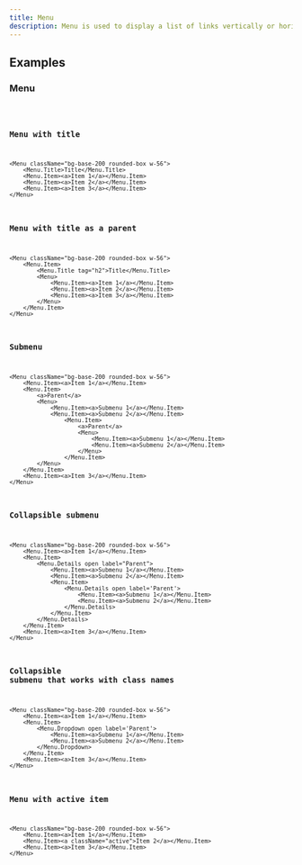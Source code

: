 ```yaml
---
title: Menu
description: Menu is used to display a list of links vertically or horizontally.
---
```


## Examples

### Menu
<code src="./demo/basic.tsx" />

### Menu with title
```tsx live
<Menu className="bg-base-200 rounded-box w-56">
    <Menu.Title>Title</Menu.Title>
    <Menu.Item><a>Item 1</a></Menu.Item>
    <Menu.Item><a>Item 2</a></Menu.Item>
    <Menu.Item><a>Item 3</a></Menu.Item>
</Menu>
```

### Menu with title as a parent
```tsx live
<Menu className="bg-base-200 rounded-box w-56">
    <Menu.Item>
        <Menu.Title tag="h2">Title</Menu.Title>
        <Menu>
            <Menu.Item><a>Item 1</a></Menu.Item>
            <Menu.Item><a>Item 2</a></Menu.Item>
            <Menu.Item><a>Item 3</a></Menu.Item>
        </Menu>
    </Menu.Item>
</Menu>
```

### Submenu
```tsx live
<Menu className="bg-base-200 rounded-box w-56">
    <Menu.Item><a>Item 1</a></Menu.Item>
    <Menu.Item>
        <a>Parent</a>
        <Menu>
            <Menu.Item><a>Submenu 1</a></Menu.Item>
            <Menu.Item><a>Submenu 2</a></Menu.Item>
                <Menu.Item>
                    <a>Parent</a>
                    <Menu>
                        <Menu.Item><a>Submenu 1</a></Menu.Item>
                        <Menu.Item><a>Submenu 2</a></Menu.Item>
                    </Menu>
                </Menu.Item>
        </Menu>
    </Menu.Item>
    <Menu.Item><a>Item 3</a></Menu.Item>
</Menu>
```
### Collapsible submenu
```tsx live
<Menu className="bg-base-200 rounded-box w-56">
    <Menu.Item><a>Item 1</a></Menu.Item>
    <Menu.Item>
        <Menu.Details open label="Parent">
            <Menu.Item><a>Submenu 1</a></Menu.Item>
            <Menu.Item><a>Submenu 2</a></Menu.Item>
            <Menu.Item>
                <Menu.Details open label='Parent'>
                    <Menu.Item><a>Submenu 1</a></Menu.Item>
                    <Menu.Item><a>Submenu 2</a></Menu.Item>
                </Menu.Details>
            </Menu.Item>
        </Menu.Details>
    </Menu.Item>
    <Menu.Item><a>Item 3</a></Menu.Item>
</Menu>
```

### Collapsible submenu that works with class names
```tsx live
<Menu className="bg-base-200 rounded-box w-56">
    <Menu.Item><a>Item 1</a></Menu.Item>
    <Menu.Item>
        <Menu.Dropdown open label='Parent'>
            <Menu.Item><a>Submenu 1</a></Menu.Item>
            <Menu.Item><a>Submenu 2</a></Menu.Item>
        </Menu.Dropdown>
    </Menu.Item>
    <Menu.Item><a>Item 3</a></Menu.Item>
</Menu>
```

### Menu with active item
```tsx live
<Menu className="bg-base-200 rounded-box w-56">
    <Menu.Item><a>Item 1</a></Menu.Item>
    <Menu.Item><a className="active">Item 2</a></Menu.Item>
    <Menu.Item><a>Item 3</a></Menu.Item>
</Menu>
```